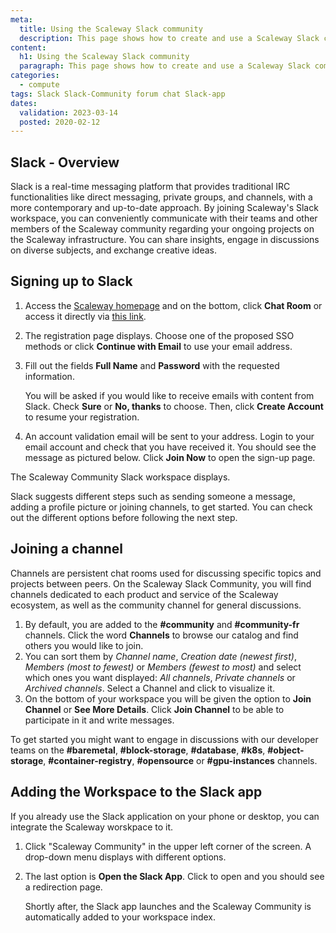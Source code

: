 ```yaml
---
meta:
  title: Using the Scaleway Slack community
  description: This page shows how to create and use a Scaleway Slack community account.
content:
  h1: Using the Scaleway Slack community
  paragraph: This page shows how to create and use a Scaleway Slack community account.
categories:
  - compute
tags: Slack Slack-Community forum chat Slack-app
dates:
  validation: 2023-03-14
  posted: 2020-02-12
---
```


## Slack - Overview

Slack is a real-time messaging platform that provides traditional IRC functionalities like direct messaging, private groups, and channels, with a more contemporary and up-to-date approach.
By joining Scaleway's Slack workspace, you can conveniently communicate with their teams and other members of the Scaleway community regarding your ongoing projects on the Scaleway infrastructure. You can share insights, engage in discussions on diverse subjects, and exchange creative ideas.

## Signing up to Slack

1. Access the [Scaleway homepage](https://www.scaleway.com/en/) and on the bottom, click **Chat Room** or access it directly via [this link](https://slack.scaleway.com/).
    <Lightbox src="scaleway-slack-on-the-scaleway-page.webp" alt="" />
2. The registration page displays. Choose one of the proposed SSO methods or click **Continue with Email** to use your email address.
    <Lightbox src="scaleway-slack-login.webp" alt="" />
3. Fill out the fields **Full Name** and **Password** with the requested information.

    You will be asked if you would like to receive emails with content from Slack. Check
    **Sure** or **No, thanks** to choose. Then, click **Create Account** to resume
    your registration.

    <Lightbox src="scaleway-sign-up-to-scaleway-slack-workspace.webp" alt="" />
4. An account validation email will be sent to your address. Login to your email account and check that you have received it. You should see the message as pictured below. Click **Join Now** to open the sign-up page.
    <Lightbox src="scaleway-slack-invitation-e-mail.webp" alt="" />

The Scaleway Community Slack workspace displays.

<Lightbox src="scaleway-scaleway-slack-community-workspace.webp" alt="" />

Slack suggests different steps such as sending someone a message, adding a profile picture or joining channels, to get started. You can check out the different options before following the next step.

## Joining a channel

Channels are persistent chat rooms used for discussing specific topics and projects between peers. On the Scaleway Slack Community, you will find channels dedicated to each product and service of the Scaleway ecosystem, as well as the community channel for general discussions.

<Lightbox src="scaleway-list-of-scaleway-community-slack-channels.webp" alt="" />

1. By default, you are added to the **#community** and **#community-fr** channels. Click the word **Channels** to browse our catalog and find others you would like to join.
2. You can sort them by _Channel name_, _Creation date (newest first)_, _Members (most to fewest)_ or _Members (fewest to most)_ and select which ones you want displayed: _All channels_, _Private channels_ or _Archived channels_. Select a Channel and click to visualize it.
3. On the bottom of your workspace you will be given the option to **Join Channel** or **See More Details**. Click **Join Channel** to be able to participate in it and write messages.
    <Lightbox src="scaleway-join-channel-or-see-more-details.webp" alt="" />

To get started you might want to engage in discussions with our developer teams on the **#baremetal**, **#block-storage**, **#database**, **#k8s**, **#object-storage**, **#container-registry**, **#opensource** or **#gpu-instances** channels.

## Adding the Workspace to the Slack app

If you already use the Slack application on your phone or desktop, you can integrate the Scaleway worskpace to it.

1. Click "Scaleway Community" in the upper left corner of the screen. A drop-down menu displays with different options.
    <Lightbox src="scaleway-open-the-slack-app.webp" alt="" />
2. The last option is **Open the Slack App**. Click to open and you should see a redirection page.

    Shortly after, the Slack app launches and the Scaleway Community is automatically added to your workspace index.

    <Lightbox src="scaleway-scaleway-worskpace-on-the-slack-app.webp" alt="" />
